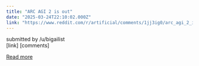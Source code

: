 ```yaml
---
title: "ARC AGI 2 is out"
date: "2025-03-24T22:10:02.000Z"
link: "https://www.reddit.com/r/artificial/comments/1jj3ig0/arc_agi_2_is_out/"
---
```


submitted by    /u/bigailist  
 [link]   [comments]

[Read more](https://www.reddit.com/r/artificial/comments/1jj3ig0/arc_agi_2_is_out/)
